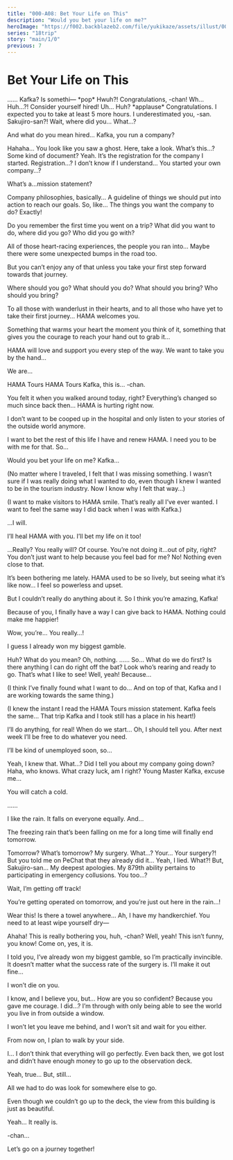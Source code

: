 ```yaml
---
title: "000-A08: Bet Your Life on This"
description: "Would you bet your life on me?"
heroImage: "https://f002.backblazeb2.com/file/yukikaze/assets/illust/006_01.jpg"
series: "18trip"
story: "main/1/0"
previous: 7
---
```



# Bet Your Life on This

<Divider loc="HAMA Ward 3 Building - Rooftop"/>

<Rain>
<StoryImg src="https://f002.backblazeb2.com/file/yukikaze/tl/main_1_0/8-1.jpg" alt="1" />
</Rain>

<Bubble character="Kafka">
……
</Bubble>

<Bubble mc>
Kafka? Is somethi&NoBreak;—
</Bubble>

<Narration>
&ast;pop&ast;
</Narration>

<Bubble mc>
Hwuh?!
</Bubble>

<Bubble character="Kafka">
Congratulations, <Name first />-chan!
</Bubble>

<Bubble mc>
Wh… Huh…?!
</Bubble>

<Bubble character="Kafka">
Consider yourself hired!
</Bubble>

<Bubble mc>
Uh… Huh?
</Bubble>

<Narration>
&ast;applause&ast;
</Narration>

<Rain>
<StoryImg src="https://f002.backblazeb2.com/file/yukikaze/tl/main_1_0/8-2.jpg" alt="2" />
</Rain>

<Bubble character="Sakujiro">
Congratulations. I expected you to take at least 5 more hours. I underestimated you, <Name first />-san.
</Bubble>

<Bubble mc>
Sakujiro-san?! Wait, where did you… What…?

And what do you mean hired… Kafka, you run a company?
</Bubble>

<Bubble character="Kafka">
Hahaha… You look like you saw a ghost. Here, take a look.
</Bubble>

<Bubble mc>
What’s this…? Some kind of document?
</Bubble>

<Bubble character="Kafka">
Yeah. It’s the registration for the company I started.
</Bubble>

<Bubble mc>
Registration…? I don’t know if I understand… You started your own company…?

What’s a…mission statement?
</Bubble>

<Bubble character="Kafka">
Company philosophies, basically… A guideline of things we should put into action to reach our goals.
</Bubble>

<Bubble mc>
So, like… The things you want the company to do?
</Bubble>

<Bubble character="Kafka">
Exactly!

Do you remember the first time you went on a trip? What did you want to do, where did you go? Who did you go with?

All of those heart-racing experiences, the people you ran into… Maybe there were some unexpected bumps in the road too.

But you can’t enjoy any of that unless you take your first step forward towards that journey.

Where should you go? What should you do? What should you bring? Who should you bring?

To all those with wanderlust in their hearts, and to all those who have yet to take their first journey… HAMA welcomes you.

Something that warms your heart the moment you think of it, something that gives you the courage to reach your hand out to grab it…

HAMA will love and support you every step of the way. We want to take you by the hand…

We are…
</Bubble>

<Diff g="m">
<Bubble gender="m" character="Kafka & Kaede" name="Kafka & {name}">
HAMA Tours
</Bubble>
</Diff>
<Diff g="f">
<Bubble gender="f" character="Kafka&Momiji" name="Kafka & {name}">
HAMA Tours
</Bubble>
</Diff>

<Bubble mc>
Kafka, this is…
</Bubble>

<Bubble character="Kafka">
<Name first />-chan.

You felt it when you walked around today, right? Everything’s changed so much since back then… HAMA is hurting right now.

I don’t want to be cooped up in the hospital and only listen to your stories of the outside world anymore.

I want to bet the rest of this life I have and renew HAMA. I need you to be with me for that. So…
</Bubble>

<StoryImg src="https://f002.backblazeb2.com/file/yukikaze/assets/illust/006_01.jpg" alt="006_01" type="cg" />

<Bubble character="Kafka">
Would you bet your life on me?
</Bubble>

<Bubble mc>
Kafka…

<p class="t">(No matter where I traveled, I felt that I was missing something. I wasn’t sure if I was really doing what I wanted to do, even though I knew I wanted to be in the tourism industry. Now I know why I felt that way…)</p>

<p class="t">(I want to make visitors to HAMA smile. That’s really all I’ve ever wanted. I want to feel the same way I did back when I was with Kafka.)</p>
</Bubble>

<Diff g="m"><StoryImg src="https://f002.backblazeb2.com/file/yukikaze/assets/obj/003.webp" alt="Handshake" type="obj" /></Diff>
<Diff g="f"><StoryImg src="https://f002.backblazeb2.com/file/yukikaze/assets/obj/004.webp" alt="Handshake" type="obj" /></Diff>

<Bubble mc>
…I will.

I’ll heal HAMA with you. I’ll bet my life on it too!
</Bubble>

<Bubble character="Kafka">
…Really? You really will?
</Bubble>

<Bubble mc>
Of course.
</Bubble>

<Bubble character="Kafka">
You’re not doing it…out of pity, right? You don’t just want to help because you feel bad for me?
</Bubble>

<Bubble mc>
No! Nothing even close to that.

It’s been bothering me lately. HAMA used to be so lively, but seeing what it’s like now… I feel so powerless and upset.

But I couldn’t really do anything about it. So I think you’re amazing, Kafka!

Because of you, I finally have a way I can give back to HAMA. Nothing could make me happier!
</Bubble>

<Bubble character="Kafka">
Wow, you’re… You really…!

I guess I already won my biggest gamble.
</Bubble>

<Bubble mc>
Huh? What do you mean?
</Bubble>

<Bubble character="Kafka">
Oh, nothing.
</Bubble>

<Bubble character="Sakujiro">
……
</Bubble>

<Bubble mc>
So… What do we do first? Is there anything I can do right off the bat?
</Bubble>

<Bubble character="Kafka">
Look who’s rearing and ready to go. That’s what I like to see!
</Bubble>

<Bubble mc>
Well, yeah! Because…

<p class="t">(I think I’ve finally found what I want to do… And on top of that, Kafka and I are working towards the same thing.)</p>

<p class="t">(I knew the instant I read the HAMA Tours mission statement. Kafka feels the same… That trip Kafka and I took still has a place in his heart!)</p>

I’ll do anything, for real! When do we start… Oh, I should tell you. After next week I’ll be free to do whatever you need.

I’ll be kind of unemployed soon, so…
</Bubble>

<Bubble character="Kafka">
Yeah, I knew that.
</Bubble>

<Bubble mc>
What…? Did I tell you about my company going down?
</Bubble>

<Bubble character="Kafka">
Haha, who knows. What crazy luck, am I right?
</Bubble>

<Bubble character="Sakujiro">
Young Master Kafka, excuse me…

You will catch a cold.
</Bubble>

<Bubble character="Kafka">
……

I like the rain. It falls on everyone equally. And…

The freezing rain that’s been falling on me for a long time will finally end tomorrow.
</Bubble>

<Bubble mc>
Tomorrow? What’s tomorrow?
</Bubble>

<Bubble character="Kafka">
My surgery.
</Bubble>

<Bubble mc>
What…? Your… Your surgery?! But you told me on PeChat that they already did it…
</Bubble>

<Bubble character="Kafka">
Yeah, I lied.
</Bubble>

<Bubble mc>
What?! But, Sakujiro-san…
</Bubble>

<Bubble character="Sakujiro">
My deepest apologies. My 879th ability pertains to participating in emergency collusions.
</Bubble>

<Bubble mc>
You too…?

Wait, I’m getting off track!

You’re getting operated on tomorrow, and you’re just out here in the rain…!

Wear this! Is there a towel anywhere… Ah, I have my handkerchief. You need to at least wipe yourself dry&NoBreak;—
</Bubble>

<Bubble character="Kafka">
Ahaha! This is really bothering you, huh, <Name first />-chan?
</Bubble>

<Bubble mc>
Well, yeah! This isn’t funny, you know!
</Bubble>

<Bubble character="Kafka">
Come on, yes, it is.

I told you, I’ve already won my biggest gamble, so I’m practically invincible. It doesn’t matter what the success rate of the surgery is. I’ll make it out fine…

I won’t die on you.
</Bubble>

<Bubble mc>
I know, and I believe you, but… How are you so confident?
</Bubble>

<Bubble character="Kafka">
Because you gave me courage.
</Bubble>

<Bubble mc>
I did…?
</Bubble>

<Bubble character="Kafka">
I’m through with only being able to see the world you live in from outside a window.

I won’t let you leave me behind, and I won’t sit and wait for you either.

From now on, I plan to walk by your side.

I… I don’t think that everything will go perfectly. Even back then, we got lost and didn’t have enough money to go up to the observation deck.
</Bubble>

<Bubble mc>
Yeah, true… But, still…

All we had to do was look for somewhere else to go.

Even though we couldn’t go up to the deck, the view from this building is just as beautiful.
</Bubble>

<Bubble character="Kafka">
Yeah… It really is.

<Name first />-chan…

Let’s go on a journey together!
</Bubble>
